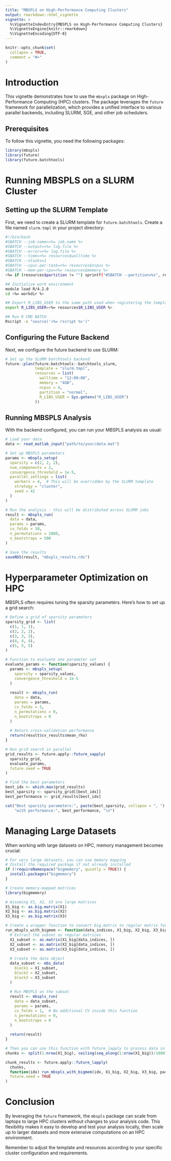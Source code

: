 ```yaml
---
title: "MBSPLS on High-Performance Computing Clusters"
output: rmarkdown::html_vignette
vignette: >
  %\VignetteIndexEntry{MBSPLS on High-Performance Computing Clusters}
  %\VignetteEngine{knitr::rmarkdown}
  %\VignetteEncoding{UTF-8}
---
```


```r
knitr::opts_chunk$set(
  collapse = TRUE,
  comment = "#>"
)
```

# Introduction

This vignette demonstrates how to use the `mbspls` package on High-Performance Computing (HPC) clusters. The package leverages the `future` framework for parallelization, which provides a unified interface to various parallel backends, including SLURM, SGE, and other job schedulers.

## Prerequisites

To follow this vignette, you need the following packages:

```r
library(mbspls)
library(future)
library(future.batchtools)
```

# Running MBSPLS on a SLURM Cluster

## Setting up the SLURM Template

First, we need to create a SLURM template for `future.batchtools`. Create a file named `slurm.tmpl` in your project directory:

```bash
#!/bin/bash
#SBATCH --job-name=<%= job.name %>
#SBATCH --output=<%= log.file %>
#SBATCH --error=<%= log.file %>
#SBATCH --time=<%= resources$walltime %>
#SBATCH --ntasks=1
#SBATCH --cpus-per-task=<%= resources$ncpus %>
#SBATCH --mem-per-cpu=<%= resources$memory %>
<%= if (resources$partition != "") sprintf("#SBATCH --partition=%s", resources$partition) %>

## Initialize work environment
module load R/4.2.0
cd <%= workdir %>

## Export R_LIBS_USER to the same path used when registering the template
export R_LIBS_USER=<%= resources$R_LIBS_USER %>

## Run R CMD BATCH
Rscript -e "source('<%= rscript %>')"
```

## Configuring the Future Backend

Next, we configure the future backend to use SLURM:

```r
# Set up the SLURM batchtools backend
future::plan(future.batchtools::batchtools_slurm, 
             template = "slurm.tmpl",
             resources = list(
               walltime = "12:00:00",
               memory = "4GB",
               ncpus = 4,
               partition = "normal",
               R_LIBS_USER = Sys.getenv("R_LIBS_USER")
             ))
```

## Running MBSPLS Analysis

With the backend configured, you can run your MBSPLS analysis as usual:

```r
# Load your data
data <- read_matlab_input("path/to/your/data.mat")

# Set up MBSPLS parameters
params <- mbspls_setup(
  sparsity = c(2, 2, 2),
  num_components = 2,
  convergence_threshold = 1e-5,
  parallel_settings = list(
    workers = 4,  # This will be overridden by the SLURM template
    strategy = "cluster",
    seed = 42
  )
)

# Run the analysis - this will be distributed across SLURM jobs
result <- mbspls_run(
  data = data,
  params = params,
  cv_folds = 10,
  n_permutations = 1000,
  n_bootstraps = 500
)

# Save the results
saveRDS(result, "mbspls_results.rds")
```

# Hyperparameter Optimization on HPC

MBSPLS often requires tuning the sparsity parameters. Here's how to set up a grid search:

```r
# Define a grid of sparsity parameters
sparsity_grid <- list(
  c(1, 1, 1),
  c(2, 2, 2),
  c(3, 3, 3),
  c(4, 4, 4),
  c(5, 5, 5)
)

# Function to evaluate one parameter set
evaluate_params <- function(sparsity_values) {
  params <- mbspls_setup(
    sparsity = sparsity_values,
    convergence_threshold = 1e-5
  )
  
  result <- mbspls_run(
    data = data,
    params = params,
    cv_folds = 5,
    n_permutations = 0,
    n_bootstraps = 0
  )
  
  # Return cross-validation performance
  return(result$cv_results$mean_rho)
}

# Run grid search in parallel
grid_results <- future.apply::future_sapply(
  sparsity_grid,
  evaluate_params,
  future.seed = TRUE
)

# Find the best parameters
best_idx <- which.max(grid_results)
best_sparsity <- sparsity_grid[[best_idx]]
best_performance <- grid_results[best_idx]

cat("Best sparsity parameters:", paste(best_sparsity, collapse = ", "),
    "with performance:", best_performance, "\n")
```

# Managing Large Datasets

When working with large datasets on HPC, memory management becomes crucial:

```r
# For very large datasets, you can use memory mapping
# Install the required package if not already installed
if (!requireNamespace("bigmemory", quietly = TRUE)) {
  install.packages("bigmemory")
}

# Create memory-mapped matrices
library(bigmemory)

# Assuming X1, X2, X3 are large matrices
X1_big <- as.big.matrix(X1)
X2_big <- as.big.matrix(X2)
X3_big <- as.big.matrix(X3)

# Create a wrapper function to convert big.matrix to regular matrix for each fold
run_mbspls_with_bigmem <- function(data_indices, X1_big, X2_big, X3_big, params) {
  # Extract the subset as regular matrices
  X1_subset <- as.matrix(X1_big[data_indices, ])
  X2_subset <- as.matrix(X2_big[data_indices, ])
  X3_subset <- as.matrix(X3_big[data_indices, ])
  
  # Create the data object
  data_subset <- mbs_data(
    block1 = X1_subset,
    block2 = X2_subset,
    block3 = X3_subset
  )
  
  # Run MBSPLS on the subset
  result <- mbspls_run(
    data = data_subset,
    params = params,
    cv_folds = 1,  # No additional CV inside this function
    n_permutations = 0,
    n_bootstraps = 0
  )
  
  return(result)
}

# Then you can use this function with future_lapply to process data in chunks
chunks <- split(1:nrow(X1_big), ceiling(seq_along(1:nrow(X1_big))/1000))

chunk_results <- future.apply::future_lapply(
  chunks,
  function(idx) run_mbspls_with_bigmem(idx, X1_big, X2_big, X3_big, params),
  future.seed = TRUE
)
```

# Conclusion

By leveraging the `future` framework, the `mbspls` package can scale from laptops to large HPC clusters without changes to your analysis code. This flexibility makes it easy to develop and test your analysis locally, then scale up to larger datasets and more extensive computations on an HPC environment.

Remember to adjust the template and resources according to your specific cluster configuration and requirements.
